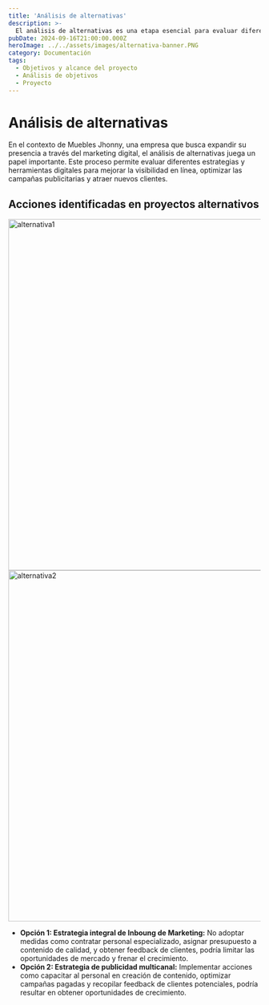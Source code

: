 ```yaml
---
title: 'Análisis de alternativas'
description: >-
  El análisis de alternativas es una etapa esencial para evaluar diferentes enfoques y soluciones tecnológicas que puedan resolver el problema identificado o alcanzar los objetivos del proyecto.
pubDate: 2024-09-16T21:00:00.000Z
heroImage: ../../assets/images/alternativa-banner.PNG
category: Documentación
tags:
  - Objetivos y alcance del proyecto
  - Análisis de objetivos
  - Proyecto
---
```


# Análisis de alternativas

En el contexto de Muebles Jhonny, una empresa que busca expandir su presencia a través del marketing digital, el análisis de alternativas juega un papel importante. Este proceso permite evaluar diferentes estrategias y herramientas digitales para mejorar la visibilidad en línea, optimizar las campañas publicitarias y atraer nuevos clientes.

## Acciones identificadas en proyectos alternativos

<div style={{ display: 'flex', justifyContent: 'center' }}>
	<img src='/src/assets/images/alternativa1.png' alt='alternativa1' width='700' />
</div>

<div style={{ display: 'flex', justifyContent: 'center' }}>
	<img src='/src/assets/images/alternativa2.png' alt='alternativa2' width='700' />
</div>

- **Opción 1: Estrategia integral de Inboung de Marketing:** No adoptar medidas como contratar personal especializado, asignar presupuesto a contenido de calidad, y obtener feedback de clientes, podría limitar las oportunidades de mercado y frenar el crecimiento.
- **Opción 2: Estrategia de publicidad multicanal:** Implementar acciones como capacitar al personal en creación de contenido, optimizar campañas pagadas y recopilar feedback de clientes potenciales, podría resultar en obtener oportunidades de crecimiento.
